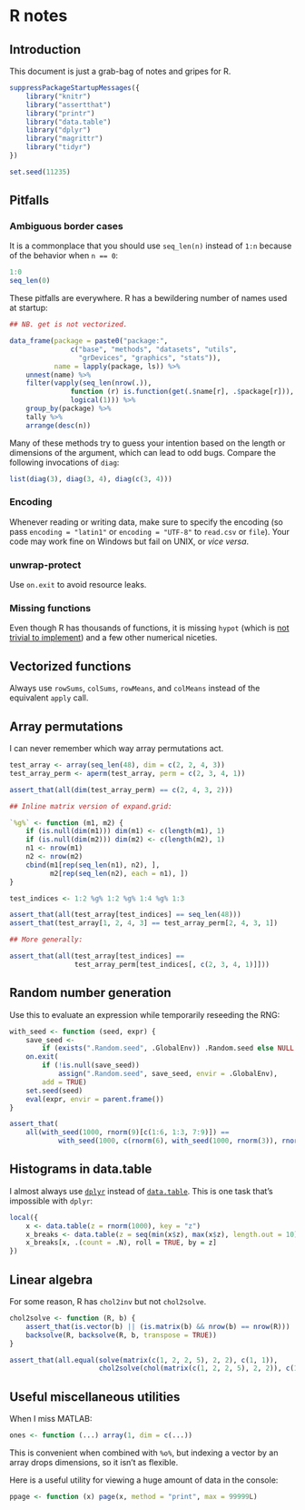 # R notes

## Introduction

This document is just a grab-bag of notes and gripes for R.

```r
suppressPackageStartupMessages({
    library("knitr")
    library("assertthat")
    library("printr")
    library("data.table")
    library("dplyr")
    library("magrittr")
    library("tidyr")
})

set.seed(11235)
```

## Pitfalls

### Ambiguous border cases

It is a commonplace that you should use `seq_len(n)` instead of `1:n`
because of the behavior when `n == 0`:

```r
1:0
seq_len(0)
```

These pitfalls are everywhere. R has a bewildering number of names
used at startup:

```r
## NB. get is not vectorized.

data_frame(package = paste0("package:",
               c("base", "methods", "datasets", "utils",
                 "grDevices", "graphics", "stats")),
           name = lapply(package, ls)) %>%
    unnest(name) %>%
    filter(vapply(seq_len(nrow(.)),
               function (r) is.function(get(.$name[r], .$package[r])),
               logical(1))) %>%
    group_by(package) %>%
    tally %>%
    arrange(desc(n))
```

Many of these methods try to guess your intention based on the
length or dimensions of the argument, which can lead to odd bugs.
Compare the following invocations of `diag`:

```r
list(diag(3), diag(3, 4), diag(c(3, 4)))
```

### Encoding

Whenever reading or writing data, make sure to specify the encoding
(so pass `encoding = "latin1"` or `encoding = "UTF-8"` to `read.csv`
or `file`). Your code may work fine on Windows but fail on UNIX, or
*vice versa*.

### unwrap-protect

Use `on.exit` to avoid resource leaks.

### Missing functions

Even though R has thousands of functions, it is missing `hypot` (which
is
[not trivial to implement](http://www.johndcook.com/blog/2010/06/02/whats-so-hard-about-finding-a-hypotenuse/))
and a few other numerical niceties.

## Vectorized functions

Always use `rowSums`, `colSums`, `rowMeans`, and `colMeans` instead of
the equivalent `apply` call.

## Array permutations

I can never remember which way array permutations act.

```r
test_array <- array(seq_len(48), dim = c(2, 2, 4, 3))
test_array_perm <- aperm(test_array, perm = c(2, 3, 4, 1))

assert_that(all(dim(test_array_perm) == c(2, 4, 3, 2)))

## Inline matrix version of expand.grid:

`%g%` <- function (m1, m2) {
    if (is.null(dim(m1))) dim(m1) <- c(length(m1), 1)
    if (is.null(dim(m2))) dim(m2) <- c(length(m2), 1)
    n1 <- nrow(m1)
    n2 <- nrow(m2)
    cbind(m1[rep(seq_len(n1), n2), ],
          m2[rep(seq_len(n2), each = n1), ])
}

test_indices <- 1:2 %g% 1:2 %g% 1:4 %g% 1:3

assert_that(all(test_array[test_indices] == seq_len(48)))
assert_that(test_array[1, 2, 4, 3] == test_array_perm[2, 4, 3, 1])

## More generally:

assert_that(all(test_array[test_indices] ==
                test_array_perm[test_indices[, c(2, 3, 4, 1)]]))
```

## Random number generation

Use this to evaluate an expression while temporarily reseeding the
RNG:

```r
with_seed <- function (seed, expr) {
    save_seed <-
        if (exists(".Random.seed", .GlobalEnv)) .Random.seed else NULL
    on.exit(
        if (!is.null(save_seed))
            assign(".Random.seed", save_seed, envir = .GlobalEnv),
        add = TRUE)
    set.seed(seed)
    eval(expr, envir = parent.frame())
}

assert_that(
    all(with_seed(1000, rnorm(9)[c(1:6, 1:3, 7:9)]) ==
            with_seed(1000, c(rnorm(6), with_seed(1000, rnorm(3)), rnorm(3)))))

```

## Histograms in data.table

I almost always use
[`dplyr`](http://cran.rstudio.com/web/packages/dplyr/vignettes/introduction.html)
instead of
[`data.table`](http://cran.r-project.org/web/packages/data.table/vignettes/datatable-intro.pdf).
This is one task that's impossible with `dplyr`:

```r
local({
    x <- data.table(z = rnorm(1000), key = "z")
    x_breaks <- data.table(z = seq(min(x$z), max(x$z), length.out = 10), key = "z")
    x_breaks[x, .(count = .N), roll = TRUE, by = z]
})
```

## Linear algebra

For some reason, R has `chol2inv` but not `chol2solve`.

```r
chol2solve <- function (R, b) {
    assert_that(is.vector(b) || (is.matrix(b) && nrow(b) == nrow(R)))
    backsolve(R, backsolve(R, b, transpose = TRUE))
}

assert_that(all.equal(solve(matrix(c(1, 2, 2, 5), 2, 2), c(1, 1)),
                      chol2solve(chol(matrix(c(1, 2, 2, 5), 2, 2)), c(1, 1))))
```

## Useful miscellaneous utilities

When I miss MATLAB:

```r
ones <- function (...) array(1, dim = c(...))
```

This is convenient when combined with `%o%`, but indexing a vector by
an array drops dimensions, so it isn't as flexible.

Here is a useful utility for viewing a huge amount of data in the
console:

```r
ppage <- function (x) page(x, method = "print", max = 99999L)
```
